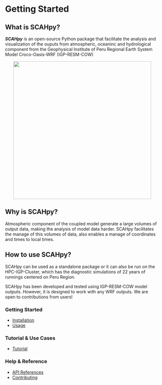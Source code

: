 # Getting Started {.unnumbered}

## **What is SCAHpy?**

***SCAHpy*** is an open-source Python package that facilitate the analysis and visualization of the ouputs from atmospheric, oceaninc and hydrological component from the Geophysical Institute of Peru Regional Earth System Model Croco-Oasis-WRF (IGP-RESM-COW)

<div style="text-align: center;">
<img width="450" src="./cow_model.jpg" >
</div>

## **Why is SCAHpy?**

Atmospheric component of the coupled model generate a large volumes of output data, making the analysis of model data harder. SCAHpy facilitates the manage of this volumes of data, also enables a manage of coordinates and times to local times. 

## **How to use SCAHpy?**

SCAHpy can be used as a standalone package or it can also be run on the HPC-IGP-Cluster, which has the diagnostic simulations of 22 years of runnings centered on Peru Region. 

::: {.callout-note}
SCAHpy has been developed and tested using IGP-RESM-COW model outputs. However, it is designed to work with any WRF outputs. We are open to contributions from users!
:::

### **Getting Started**

* [Installation](01_install.qmd)
* [Usage](02_use.qmd)

### **Tutorial & Use Cases**

* [Tutorial](03_tutorial.qmd)

### **Help & Reference**

* [API References](04_API.qmd)
* [Contributing](05_contrib.qmd)